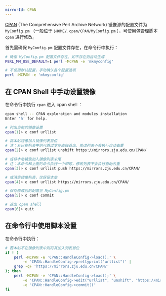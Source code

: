 ```yaml
---
mirrorId: CPAN
---
```


[CPAN](https://www.cpan.org/) (The Comprehensive Perl Archive Network) 镜像源的配置文件为 `MyConfig.pm` （一般位于 `$HOME/.cpan/CPAN/MyConfig.pm` ），可使用包管理脚本 `cpan` 进行修改。

首先需确保 `MyConfig.pm` 配置文件存在，在命令行中执行：

```bash
# 确保 MyConfig.pm 配置文件存在，如不存在则自动生成
PERL_MM_USE_DEFAULT=1 perl -MCPAN -e 'mkmyconfig'

# 不使用默认配置，手动确认各个配置选项
perl -MCPAN -e 'mkmyconfig'
```

## 在 CPAN Shell 中手动设置镜像

在命令行中执行 `cpan` 进入 cpan shell ：

```bash
cpan shell -- CPAN exploration and modules installation
Enter 'h' for help.

# 列出当前的镜像设置
cpan[1]> o conf urllist

# 将本站镜像加入镜像列表首位
# 注：若已在列表中则可跳过本步直接退出，修改列表不会执行自动去重
cpan[2]> o conf urllist unshift https://mirrors.zju.edu.cn/CPAN/

# 或将本站镜像加入镜像列表末尾
# 注：本命令和上面的命令执行一个即可，修改列表不会执行自动去重
cpan[3]> o conf urllist push https://mirrors.zju.edu.cn/CPAN/

# 或清空镜像列表，仅保留本站
cpan[4]> o conf urllist https://mirrors.zju.edu.cn/CPAN/

# 保存修改后的配置至 MyConfig.pm
cpan[5]> o conf commit

# 退出 cpan shell
cpan[6]> quit
```

## 在命令行中使用脚本设置

在命令行中执行：

```bash
# 若本站不在镜像列表中则将其加入列表首位
if ! (
    perl -MCPAN -e 'CPAN::HandleConfig->load();' \
        -e 'CPAN::HandleConfig->prettyprint("urllist")' |
    grep -qF 'https://mirrors.zju.edu.cn/CPAN/'
); then
    perl -MCPAN -e 'CPAN::HandleConfig->load();' \
        -e 'CPAN::HandleConfig->edit("urllist", "unshift", "https://mirrors.zju.edu.cn/CPAN/");' \
        -e 'CPAN::HandleConfig->commit()'
fi
```